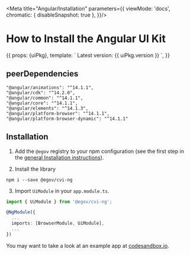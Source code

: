 
<Meta title="Angular/Installation" parameters={{
  viewMode: 'docs',
  chromatic: { disableSnapshot: true },
}}/>

# How to Install the Angular UI Kit

<Story name="Installation">
  {{
    props: {uiPkg},
    template: `
      Latest version: {{ uiPkg.version }}
    `,
  }}
</Story>

## peerDependencies

```
"@angular/animations": "^14.1.1",
"@angular/cdk": "^14.2.0",
"@angular/common": "^14.1.1",
"@angular/core": "^14.1.1",
"@angular/elements": "^14.1.3",
"@angular/platform-browser": "^14.1.1",
"@angular/platform-browser-dynamic": "^14.1.1"
```

## Installation

1. Add the `@egov` registry to your npm configuration (see the first step in the [general Installation instructions](https://github.com/e-gov/cvi#%EF%B8%8F-installation-instructions)).

2. Install the library
```
npm i --save @egov/cvi-ng
```

3. Import `UiModule` in your `app.module.ts`.

```ts
import { UiModule } from '@egov/cvi-ng';

@NgModule({
  ...
  imports: [BrowserModule, UiModule],
  ...
})
```

You may want to take a look at an example app at [codesandbox.io](https://codesandbox.io/p/github/ekateriinal/angular-cvi-starter).
